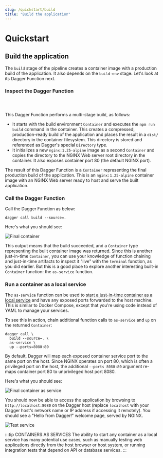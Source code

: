 ```yaml
---
slug: /quickstart/build
title: "Build the application"
---
```


# Quickstart

## Build the application

The `build` stage of the pipeline creates a container image with a production build of the application. It also depends on the `build-env` stage. Let's look at its Dagger Function next.

### Inspect the Dagger Function

<Tabs groupId="language">
<TabItem value="Go">

```go file=./snippets/build/go/main.go
```

</TabItem>
<TabItem value="Python">

```python file=./snippets/build/python/__init__.py
```

</TabItem>
<TabItem value="TypeScript">

```typescript file=./snippets/build/typescript/index.ts
```

</TabItem>
</Tabs>


This Dagger Function performs a multi-stage build, as follows:

- It starts with the build environment `Container` and executes the `npm run build` command in the container. This creates a compressed, production-ready build of the application and places the result in a `dist/` directory in the container filesystem. This directory is stored and referenced as Dagger's special `Directory` type.
- It initializes a new `nginx:1.25-alpine` image as a second `Container` and copies the directory to the NGINX Web server root directory in the container. It also exposes container port 80 (the default NGINX port).

The result of this Dagger Function is a `Container` representing the final production build of the application. This is an `nginx:1.25-alpine` container image with an NGINX Web server ready to host and serve the built application.

### Call the Dagger Function

Call the Dagger Function as below:

```shell
dagger call build --source=.
```

Here's what you should see:

![Final container](/img/current_docs/quickstart/build.gif)

This output means that the build succeeded, and a `Container` type representing the built container image was returned. Since this is another just-in-time `Container`, you can use your knowledge of function chaining and just-in-time artifacts to inspect it "live" with the `terminal` function, as you did earlier. But this is a good place to explore another interesting built-in `Container` function: the `as-service` function.

### Run a container as a local service

The `as-service` function can be used to [start a just-in-time container as a local service](../features/services.mdx) and have any exposed ports forwarded to the host machine. This is similar to Docker Compose, except that you're using code instead of YAML to manage your services.

To see this in action, chain additional function calls to `as-service` and `up` on the returned `Container`:

```shell
dagger call \
  build --source=. \
  as-service \
  up --ports=8080:80
```

By default, Dagger will map each exposed container service port to the same port on the host. Since NGINX operates on port 80, which is often a privileged port on the host, the additional `--ports 8080:80` argument re-maps container port 80 to unprivileged host port 8080.

Here's what you should see:

![Final container as service](/img/current_docs/quickstart/build-service.gif)

You should now be able to access the application by browsing to `http://localhost:8080` on the Dagger host (replace `localhost` with your Dagger host's network name or IP address if accessing it remotely). You should see a "Hello from Dagger!" welcome page, served by NGINX.

![Test service](/img/current_docs/quickstart/curl.gif)

:::tip CONTAINERS AS SERVICES
The ability to start any container as a local service has many potential use cases, such as manually testing web applications directly from the host browser or host system, or running integration tests that depend on API or database services.
:::
